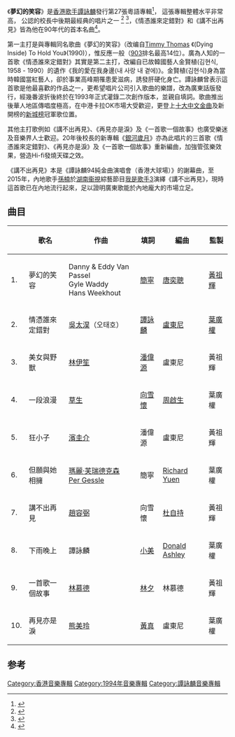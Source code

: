 {{Album infobox | 
|  Name        = 夢幻的笑容
|  Type        = [[專輯|專輯]]
|  Artist      = [[譚詠麟|譚詠麟]]
|  Cover       = 
|  Background  = 
|  Released    = 1994年2月8日
|  Recorded    = 1993年
|  Genre       = [[粵語流行音樂|粵語流行音樂]]
|  Length      = 
|  Label       = [[寶麗金|寶麗金]]
|  Number      =
|  Producer    = [[葉廣權|葉廣權]]、[[黃祖輝|黃祖輝]]
|  Reviews     = 
|  Last album  = [[My_Love_(譚詠麟專輯)|My Love]]<br />（1993）
|  This album  = '''夢幻的笑容'''<br />（1994）
|  Next album  = [[青春夢_(專輯)|青春夢]]<br />（1994）
}}

《'''夢幻的笑容'''》是[[香港|香港]][[歌手|歌手]][[譚詠麟|譚詠麟]]發行第27張粵語專輯<ref>{{Cite book|title=谭咏麟金曲100|last=孟欣主编|first=|publisher=北京：现代出版社|year=2006.08|isbn=7-80188-737-9|location=|pages=}}</ref>， 這張專輯整體水平非常高， 公認的校長中後期最經典的唱片之一 <ref>{{Cite web|title=夢幻的笑容|url=https://baike.baidu.hk/item/%E5%A4%A2%E5%B9%BB%E7%9A%84%E7%AC%91%E5%AE%B9/1237512|access-date=2021-09-29|archive-date=2021-12-07|archive-url=https://web.archive.org/web/20211207113532/https://baike.baidu.hk/item/%E5%A4%A2%E5%B9%BB%E7%9A%84%E7%AC%91%E5%AE%B9/1237512}}</ref> <ref>{{Cite web|title=夢幻的笑容碟評|url=https://alantam2001.tripod.com/alan94a.htm|access-date=2021-10-29|archive-date=2021-10-29|archive-url=https://web.archive.org/web/20211029172755/https://alantam2001.tripod.com/alan94a.htm}}</ref>，《情憑誰來定錯對》和《講不出再見》皆為他在90年代的首本名曲<ref>{{Cite web|title=譚詠麟唱片回顧|url=http://news.stheadline.com/figure/?id=444|access-date=2022-01-06|archive-date=2022-05-31|archive-url=https://web.archive.org/web/20220531050807/http://news.stheadline.com/figure/?id=444}}</ref>。

第一主打是與專輯同名歌曲《夢幻的笑容》（改编自[[Timmy_Thomas|Timmy Thomas]] 《(Dying Inside) To Hold You》(1990)），惟反應一般（[[叱咤樂壇流行榜|903]]排名最高14位）。廣為人知的一首歌《情憑誰來定錯對》其實是第二主打，改編自已故韓國藝人金賢植(김현식, 1958 - 1990）的遺作《我的愛在我身邊(내 사랑 내 곁에)》。金賢植(김현식)身為當時韓國當紅藝人，卻於事業高峰期罹患愛滋病，誘發肝硬化身亡。譚詠麟曾表示這首歌是他最喜歡的作品之一，更希望唱片公司引入歌曲的樂譜，改為廣東話版發行，經幾番波折後終於在1993年正式灌錄二次創作版本，並親自填詞。歌曲推出後華人地區傳唱度極高，在中港卡拉OK市場大受歡迎，更登上[[十大中文金曲|十大中文金曲]]及新開榜的[[新城勁爆頒獎禮|新城榜]]冠軍歌位置。

其他主打歌例如《講不出再見》、《再見亦是淚》及《一首歌一個故事》也廣受樂迷及音樂界人士歡迎。20年後校長的新專輯《[[銀河歲月|銀河歲月]]》亦為此唱片的三首歌《情憑誰來定錯對》、《再見亦是淚》及《一首歌一個故事》重新編曲，加強管弦樂效果，營造Hi-fi發燒天碟之效。

《講不出再見》本是《譚詠麟94純金曲演唱會（香港大球場）》的謝幕曲，至2015年，內地歌手[[孫楠|孫楠]]於[[湖南衞視|湖南衞視]]綜藝節目[[我是歌手_(第三季)|我是歌手3]]演繹《講不出再見》，現時這首歌已在內地流行起來，足以證明廣東歌能於內地龐大的市場立足。

== 曲目 ==
{| class="wikitable" width="60%"
|-
!
!歌名
!作曲
!填詞
!編曲
!監製
|-
| 1. || 夢幻的笑容 || Danny & Eddy Van Passel<br/>Gyle Waddy<br/>Hans Weekhout || [[簡寧|簡寧]] || [[唐奕聰|唐奕聰]] || [[黃祖輝|黃祖輝]]
|-
| 2. || 情憑誰來定錯對 || [[吳太淏|吳太淏]]（오태호）|| [[譚詠麟|譚詠麟]] || [[盧東尼|盧東尼]] || [[葉廣權|葉廣權]]
|-
| 3. || 美女與野獸 || [[林伊笙|林伊笙]] || [[潘偉源|潘偉源]] || 盧東尼 || 黃祖輝
|-
| 4. || 一段浪漫 || [[草生|草生]] || [[向雪懷|向雪懷]] || [[周啟生|周啟生]] || 葉廣權
|-
| 5. || 狂小子 || [[濱圭介|濱圭介]] || 潘偉源 || 盧東尼 || 黃祖輝
|-
| 6. || 但願與她相擁 || [[瑪麗·芙瑞德克森|瑪麗·芙瑞德克森]]<br/>[[Per_Gessle|Per Gessle]] || 簡寧 || [[Richard_Yuen|Richard Yuen]] || 葉廣權
|-
| 7. || 講不出再見 || [[趙容弼|趙容弼]] || 向雪懷 || [[杜自持|杜自持]] || 黃祖輝
|-
| 8. || 下雨晚上 || 譚詠麟 || [[小美|小美]] || [[Donald_Ashley|Donald Ashley]] || 葉廣權
|-
| 9. || 一首歌一個故事 || [[林慕德|林慕德]] || [[林夕|林夕]] || 林慕德 || 黃祖輝
|-
| 10. || 再見亦是淚 || [[熊美玲|熊美玲]] || [[黃真|黃真]] || 盧東尼 || 葉廣權
|}

==参考==
{{reflist}}
{{譚詠麟}}

[[Category:香港音樂專輯|Category:香港音樂專輯]]
[[Category:1994年音樂專輯|Category:1994年音樂專輯]]
[[Category:譚詠麟音樂專輯|Category:譚詠麟音樂專輯]]